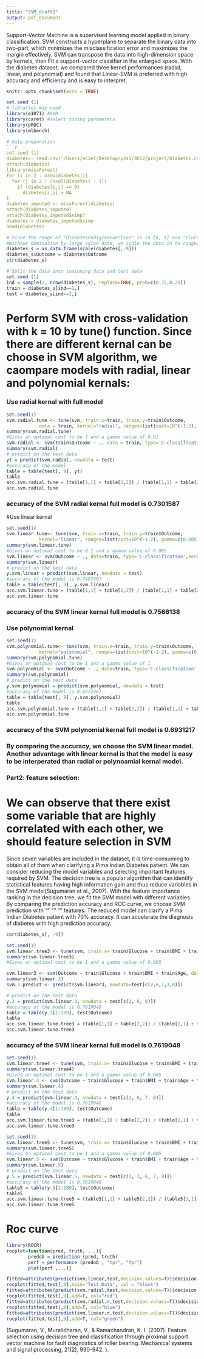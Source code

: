 ```yaml
---
title: "SVM_draft2"
output: pdf_document
---
```

Support-Vector Machine is a supervised learning model applied in binary classification. SVM constructs a hyperplane to separate the binary data into two-part, which minimizes the misclassification error and maximizes the margin effectively.
 SVM can transpose the data into high-dimension space by kernels, then Fit a support-vector classifier in the enlarged space. With the diabetes dataset, we compared three kernel performances (radial, linear, and polynomial) and found that Linear-SVM is preferred with high accuracy and efficiency and is easy to interpret.

```r
knitr::opts_chunk$set(echo = TRUE)
```

```r
set.seed (1)
# libraries may need
library(e1071) #SVM
library(caret) #select tuning parameters
library(pROC)
library(mlbench)
```

```r
# data preparation
```r
set.seed (1)
diabetes<- read.csv('/Users/eciel/Desktop/y3s1/3612/project/diabetes.csv',header=TRUE)
attach(diabetes)
library(missForest)
for (i in 2 : nrow(diabetes)){
  for (j in 2 : (ncol(diabetes) - 1))
    if (diabetes[i,j] == 0)
      diabetes[i,j] = NA
}
diabetes_imputed <- missForest(diabetes)
attach(diabetes_imputed)
attach(diabetes_imputed$ximp)
diabetes = diabetes_imputed$ximp
head(diabetes)
```
```r
# Since the range of "DiabetesPedigreeFunction" is in [0, 1] and "Glucose" is in [0, 100]. 
#Without domination by large value data, we scale the data in to range[0, 1].
diabetes_s = as.data.frame(scale(diabetes[,-9]))
diabetes_s$Outcome = diabetes$Outcome
str(diabetes_s)
```

```r
# Split the data into teainning data and test data
set.seed (1)
ind = sample(2, nrow(diabetes_s), replace=TRUE, prob=c(0.75,0.25))
train = diabetes_s[ind==1,]
test = diabetes_s[ind==2,]
```

# Perform SVM with cross-validation with k = 10 by tune() function. Since there are different kernal can be choose in SVM algorithm, we caompare models with radial, linear and polynomial kernals:
### Use radial kernal with full model
```r
set.seed(1)
svm.radial.tune <- tune(svm, train.x=train, train.y=train$Outcome, 
            data = train, kernel="radial", ranges=list(cost=10^(-1:2), gamma=c(0.005, 0.01, 0.05, 0.1, 1, 10)))
summary(svm.radial.tune)
#Gives an optimal cost to be 1 and a gamma value of 0.01
svm.radial <- svm(train$Outcome ~ ., data = train, type='C-classification',kernel="radial", cost=1, gamma=0.01)
summary(svm.radial)
# predict on the test data
yt = predict(svm.radial, newdata = test)
#accuracy of the model
table = table(test[, 9], yt)
table
acc.svm.radial.tune = (table[1,1] + table[2,2]) / (table[1,1] + table[2,2] + table[1,2] + table[2,1])
acc.svm.radial.tune
```
### accuracy of the SVM radial kernal full model is  0.7301587
#Use linear kernal 
```r
set.seed(1)
svm.linear.tune<- tune(svm, train.x=train, train.y=train$Outcome, 
            kernel="linear", ranges=list(cost=10^(-1:2), gamma=c(0.005, 0.01, 0.05, 0.1, 1, 10)))
summary(svm.linear.tune)
#Gives an optimal cost to be 0.1 and a gamma value of 0.005
svm.linear <- svm(Outcome ~ ., data=train, type='C-classification',kernel="linear", cost=0.1, gamma=0.005)
summary(svm.linear)
# predict on the test data
y.svm.linear = predict(svm.linear, newdata = test)
#accuracy of the model is 0.7407407
table = table(test[, 9], y.svm.linear)
acc.svm.linear.tune = (table[1,1] + table[2,2]) / (table[1,1] + table[2,2] + table[1,2] + table[2,1])
acc.svm.linear.tune
```
### accuracy of the SVM linear kernal full model is  0.7566138

### Use polynomial kernal 
```r
set.seed(1)
svm.polynomial.tune<- tune(svm, train.x=train, train.y=train$Outcome, 
            kernel="polynomial", ranges=list(cost=10^(-1:2), gamma=c(0.005, 0.01, 0.05, 0.1, 1, 10)))
summary(svm.polynomial.tune)
#Gives an optimal cost to be 1 and a gamma value of 1
svm.polynomial <- svm(Outcome ~ ., data=train, type='C-classification',kernel="polynomial", cost=1, gamma=1)
summary(svm.polynomial)
# predict on the test data
y.svm.polynomial = predict(svm.polynomial, newdata = test)
#accuracy of the model is 0.6772487
table = table(test[, 9], y.svm.polynomial)
table
acc.svm.polynomial.tune = (table[1,1] + table[2,2]) / (table[1,1] + table[2,2] + table[1,2] + table[2,1])
acc.svm.polynomial.tune
```
### accuracy of the SVM polynomial kernal full model is  0.6931217

### By comparing the accuracy, we choose the SVM linear model. Another advantage with linear kernal is that the model is easy to be interperated than radial or polynoamial kernal model.

### Part2: feature selection:
# We can observe that there exist some variable that are highly correlated with each other, we should feature selection in SVM
Since seven variables are included in the dataset, it is time-consuming to obtain all of them when clarifying a Pima Indian Diabetes patient. We can consider reducing the model variables and selecting important features required by SVM. The decision tree is a popular algorithm that can identify statistical features having high information gain and thus reduce variables in the SVM model(Sugumaran et al., 2007). With the feature importance ranking in the decision tree, we fit the SVM model with different variables. By comparing the prediction accuracy and ROC curve, we choose SVM prediction with “” “” “” features. The reduced model can clarify a Pima Indian Diabetes patient with 70% accuracy. It can accelerate the diagnosis of diabetes with high prediction accuracy.

```r
cor(diabetes_s[, -9])
```

```r
set.seed(1)
svm.linear.tree3 <- tune(svm, train.x= train$Glucose + train$BMI + train$Age, train.y=train$Outcome, kernel="linear", ranges=list(cost=10^(-1:2), gamma=c(0.005, 0.01, 0.05, 0.1, 1, 10)))
summary(svm.linear.tree3)
#Gives an optimal cost to be 1 and a gamma value of 0.005

svm.linear3 <- svm(Outcome ~ train$Glucose + train$BMI + train$Age, data=train, type='C-classification',kernel="linear", cost=1, gamma=0.005)
summary(svm.linear.3)
svm.3.predict <- predict(svm.linear3, newdata=test[c(2,6,7,3,8)])

# predict on the test data
y.3 = predict(svm.linear.3, newdata = test[c(2, 6, 8)])
#accuracy of the model is 0.7619048
table = table(y.3[1:189], test$Outcome)
table
acc.svm.linear.tune.tree3 = (table[1,1] + table[2,2]) / (table[1,1] + table[2,2] + table[1,2] + table[2,1])
acc.svm.linear.tune.tree3
```
### accuracy of the SVM linear kernal full model is  0.7619048

```r
set.seed(1)
svm.linear.tree4 <- tune(svm, train.x= train$Glucose + train$BMI + train$Age + train$DiabetesPedigreeFunction, train.y=train$Outcome, kernel="linear", ranges=list(cost=10^(-1:2), gamma=c(0.005, 0.01, 0.05, 0.1, 1, 10)))
summary(svm.linear.tree4)
#Gives an optimal cost to be 1 and a gamma value of 0.005
svm.linear.4 <- svm(Outcome ~ train$Glucose + train$BMI + train$Age + train$DiabetesPedigreeFunction, data=train, type='C-classification',kernel="linear", cost=1, gamma=0.005)
summary(svm.linear.4)
# predict on the test data
y.4 = predict(svm.linear.4, newdata = test[c(2, 6, 7, 8)])
#accuracy of the model is 0.7619048
table = table(y.4[1:189], test$Outcome)
table
acc.svm.linear.tune.tree3 = (table[1,1] + table[2,2]) / (table[1,1] + table[2,2] + table[1,2] + table[2,1])
acc.svm.linear.tune.tree3
```
```r
set.seed(1)
svm.linear.tree5 <- tune(svm, train.x= train$Glucose + train$BMI + train$Age + train$DiabetesPedigreeFunction + train$BloodPressure, train.y=train$Outcome, kernel="linear", ranges=list(cost=10^(-1:2), gamma=c(0.005, 0.01, 0.05, 0.1, 1, 10)))
summary(svm.linear.tree5)
#Gives an optimal cost to be 1 and a gamma value of 0.005
svm.linear.5 <- svm(Outcome ~ train$Glucose + train$BMI + train$Age + train$DiabetesPedigreeFunction + train$BloodPressure, data=train, type='C-classification',kernel="linear", cost=1, gamma=0.005)
summary(svm.linear.5)
# predict on the test data
y.5 = predict(svm.linear.5, newdata = test[c(2, 3, 6, 7, 8)])
#accuracy of the model is 0.7619048
table5 = table(y.5[1:189], test$Outcome)
table5
acc.svm.linear.tune.tree5 = (table5[1,1] + table5[2,2]) / (table5[1,1] + table5[2,2] + table5[1,2] + table5[2,1])
acc.svm.linear.tune.tree5
```
# Roc curve
```r
library(ROCR) 
rocplot=function(pred, truth, ...){
        predob = prediction (pred, truth)
        perf = performance (predob , "tpr", "fpr")
        plot(perf ,...)}

fitted=attributes(predict(svm.linear,test,decision.values=T))$decision.values
rocplot(fitted,test[,9],main="Test Data", col = "black")
fitted=attributes(predict(svm.radial,test,decision.values=T))$decision.values
rocplot(fitted,test[,9],add=T, col="red")
fitted=attributes(predict(svm.radial.r,test,decision.values=T))$decision.values
rocplot(fitted,test[,9],add=T, col="blue")
fitted=attributes(predict(svm.linear.r,test,decision.values=T))$decision.values
rocplot(fitted,test[,9],add=T, col="green")

```



(Sugumaran, V., Muralidharan, V., & Ramachandran, K. I. (2007). Feature selection using decision tree and classification through proximal support vector machine for fault diagnostics of roller bearing. Mechanical systems and signal processing, 21(2), 930-942.
).


